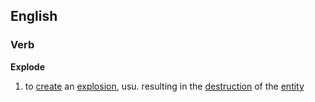 ==English==
===Verb===

'''Explode'''
# to [[create]] an [[explosion]], usu. resulting in the [[destruction]] of the [[entity]]